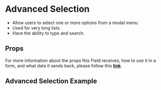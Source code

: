 
<Meta title='FormFields/FormFieldAdvancedSelection/Readme' />

# Advanced Selection

- Allow users to select one or more options from a modal menu.
- Used for very long lists.
- Have the ability to type and search.

## Props

For more information about the props this Field receives, how to use it in a form, and what data it sends back, please follow this [**link**](https://simpleviewinc.github.io/sv-mosaic/master/?path=/docs/components-form-readme--page#formfieldadvancedselection).

## Advanced Selection Example

<Preview withSource='none'>
  <stories.Playground />
</Preview>
